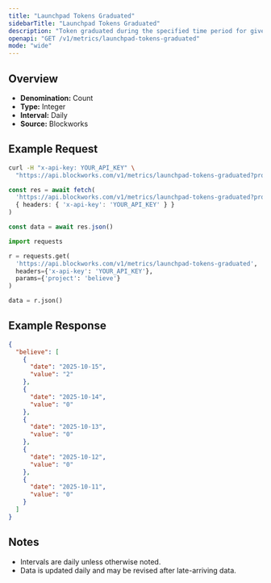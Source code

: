 ```yaml
---
title: "Launchpad Tokens Graduated"
sidebarTitle: "Launchpad Tokens Graduated"
description: "Token graduated during the specified time period for given launchpad."
openapi: "GET /v1/metrics/launchpad-tokens-graduated"
mode: "wide"
---
```


## Overview

- **Denomination:** Count
- **Type:** Integer
- **Interval:** Daily
- **Source:** Blockworks

## Example Request

<CodeGroup>

```bash cURL
curl -H "x-api-key: YOUR_API_KEY" \
  "https://api.blockworks.com/v1/metrics/launchpad-tokens-graduated?project=believe"
```

```typescript TypeScript
const res = await fetch(
  'https://api.blockworks.com/v1/metrics/launchpad-tokens-graduated?project=believe',
  { headers: { 'x-api-key': 'YOUR_API_KEY' } }
)

const data = await res.json()
```

```python Python
import requests

r = requests.get(
  'https://api.blockworks.com/v1/metrics/launchpad-tokens-graduated',
  headers={'x-api-key': 'YOUR_API_KEY'},
  params={'project': 'believe'}
)

data = r.json()
```

</CodeGroup>

## Example Response

```json
{
  "believe": [
    {
      "date": "2025-10-15",
      "value": "2"
    },
    {
      "date": "2025-10-14",
      "value": "0"
    },
    {
      "date": "2025-10-13",
      "value": "0"
    },
    {
      "date": "2025-10-12",
      "value": "0"
    },
    {
      "date": "2025-10-11",
      "value": "0"
    }
  ]
}
```

## Notes
- Intervals are daily unless otherwise noted.
- Data is updated daily and may be revised after late-arriving data.